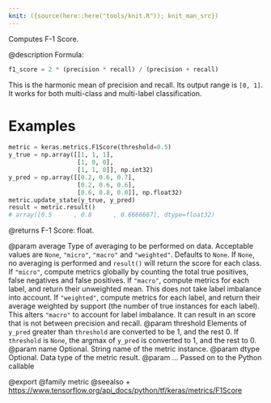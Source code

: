 ```yaml
---
knit: ({source(here::here("tools/knit.R")); knit_man_src})
---
```

Computes F-1 Score.

@description
Formula:

```python
f1_score = 2 * (precision * recall) / (precision + recall)
```
This is the harmonic mean of precision and recall.
Its output range is `[0, 1]`. It works for both multi-class
and multi-label classification.

# Examples
```python
metric = keras.metrics.F1Score(threshold=0.5)
y_true = np.array([[1, 1, 1],
                   [1, 0, 0],
                   [1, 1, 0]], np.int32)
y_pred = np.array([[0.2, 0.6, 0.7],
                   [0.2, 0.6, 0.6],
                   [0.6, 0.8, 0.0]], np.float32)
metric.update_state(y_true, y_pred)
result = metric.result()
# array([0.5      , 0.8      , 0.6666667], dtype=float32)
```

@returns
F-1 Score: float.

@param average Type of averaging to be performed on data.
    Acceptable values are `None`, `"micro"`, `"macro"`
    and `"weighted"`. Defaults to `None`.
    If `None`, no averaging is performed and `result()` will return
    the score for each class.
    If `"micro"`, compute metrics globally by counting the total
    true positives, false negatives and false positives.
    If `"macro"`, compute metrics for each label,
    and return their unweighted mean.
    This does not take label imbalance into account.
    If `"weighted"`, compute metrics for each label,
    and return their average weighted by support
    (the number of true instances for each label).
    This alters `"macro"` to account for label imbalance.
    It can result in an score that is not between precision and recall.
@param threshold Elements of `y_pred` greater than `threshold` are
    converted to be 1, and the rest 0. If `threshold` is
    `None`, the argmax of `y_pred` is converted to 1, and the rest to 0.
@param name Optional. String name of the metric instance.
@param dtype Optional. Data type of the metric result.
@param ... Passed on to the Python callable

@export
@family metric
@seealso
+ <https://www.tensorflow.org/api_docs/python/tf/keras/metrics/F1Score>
